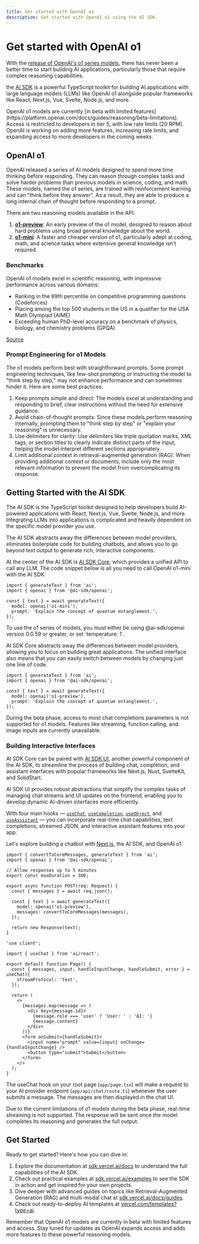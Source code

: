 ```yaml
---
title: Get started with OpenAI o1
description: Get started with OpenAI o1 using the AI SDK.
---
```


# Get started with OpenAI o1

With the [release of OpenAI's o1 series models](https://openai.com/index/introducing-openai-o1-preview/), there has never been a better time to start building AI applications, particularly those that require complex reasoning capabilities.

the [AI SDK](/) is a powerful TypeScript toolkit for building AI applications with large language models (LLMs) like OpenAI o1 alongside popular frameworks like React, Next.js, Vue, Svelte, Node.js, and more.

<Note>
  OpenAI o1 models are currently [in beta with limited
  features](https://platform.openai.com/docs/guides/reasoning/beta-limitations).
  Access is restricted to developers in tier 5, with low rate limits (20 RPM).
  OpenAI is working on adding more features, increasing rate limits, and
  expanding access to more developers in the coming weeks.
</Note>

## OpenAI o1

OpenAI released a series of AI models designed to spend more time thinking before responding. They can reason through complex tasks and solve harder problems than previous models in science, coding, and math. These models, named the o1 series, are trained with reinforcement learning and can "think before they answer". As a result, they are able to produce a long internal chain of thought before responding to a prompt.

There are two reasoning models available in the API:

1. [**o1-preview**](https://platform.openai.com/docs/models/o1): An early preview of the o1 model, designed to reason about hard problems using broad general knowledge about the world.
2. [**o1-mini**](https://platform.openai.com/docs/models/ohttps://platform.openai.com/docs/models/o1): A faster and cheaper version of o1, particularly adept at coding, math, and science tasks where extensive general knowledge isn't required.

### Benchmarks

OpenAI o1 models excel in scientific reasoning, with impressive performance across various domains:

- Ranking in the 89th percentile on competitive programming questions (Codeforces)
- Placing among the top 500 students in the US in a qualifier for the USA Math Olympiad (AIME)
- Exceeding human PhD-level accuracy on a benchmark of physics, biology, and chemistry problems (GPQA)

[Source](https://openai.com/index/learning-to-reason-with-llms/)

### Prompt Engineering for o1 Models

The o1 models perform best with straightforward prompts. Some prompt engineering techniques, like few-shot prompting or instructing the model to "think step by step," may not enhance performance and can sometimes hinder it. Here are some best practices:

1. Keep prompts simple and direct: The models excel at understanding and responding to brief, clear instructions without the need for extensive guidance.
2. Avoid chain-of-thought prompts: Since these models perform reasoning internally, prompting them to "think step by step" or "explain your reasoning" is unnecessary.
3. Use delimiters for clarity: Use delimiters like triple quotation marks, XML tags, or section titles to clearly indicate distinct parts of the input, helping the model interpret different sections appropriately.
4. Limit additional context in retrieval-augmented generation (RAG): When providing additional context or documents, include only the most relevant information to prevent the model from overcomplicating its response.

## Getting Started with the AI SDK

The AI SDK is the TypeScript toolkit designed to help developers build AI-powered applications with React, Next.js, Vue, Svelte, Node.js, and more. Integrating LLMs into applications is complicated and heavily dependent on the specific model provider you use.

The AI SDK abstracts away the differences between model providers, eliminates boilerplate code for building chatbots, and allows you to go beyond text output to generate rich, interactive components.

At the center of the AI SDK is [AI SDK Core](/docs/ai-sdk-core/overview), which provides a unified API to call any LLM. The code snippet below is all you need to call OpenAI o1-mini with the AI SDK:

```tsx
import { generateText } from 'ai';
import { openai } from '@ai-sdk/openai';

const { text } = await generateText({
  model: openai('o1-mini'),
  prompt: 'Explain the concept of quantum entanglement.',
});
```

<Note>
  To use the o1 series of models, you must either be using @ai-sdk/openai
  version 0.0.59 or greater, or set `temperature: 1`.
</Note>

AI SDK Core abstracts away the differences between model providers, allowing you to focus on building great applications. The unified interface also means that you can easily switch between models by changing just one line of code.

```tsx highlight="5"
import { generateText } from 'ai';
import { openai } from '@ai-sdk/openai';

const { text } = await generateText({
  model: openai('o1-preview'),
  prompt: 'Explain the concept of quantum entanglement.',
});
```

<Note>
  During the beta phase, access to most chat completions parameters is not
  supported for o1 models. Features like streaming, function calling, and image
  inputs are currently unavailable.
</Note>

### Building Interactive Interfaces

AI SDK Core can be paired with [AI SDK UI](/docs/ai-sdk-ui/overview), another powerful component of the AI SDK, to streamline the process of building chat, completion, and assistant interfaces with popular frameworks like Next.js, Nuxt, SvelteKit, and SolidStart.

AI SDK UI provides robust abstractions that simplify the complex tasks of managing chat streams and UI updates on the frontend, enabling you to develop dynamic AI-driven interfaces more efficiently.

With four main hooks — [`useChat`](/docs/reference/ai-sdk-ui/use-chat), [`useCompletion`](/docs/reference/ai-sdk-ui/use-completion), [`useObject`](/docs/reference/ai-sdk-ui/use-object), and [`useAssistant`](/docs/reference/ai-sdk-ui/use-assistant) — you can incorporate real-time chat capabilities, text completions, streamed JSON, and interactive assistant features into your app.

Let's explore building a chatbot with [Next.js](https://nextjs.org), the AI SDK, and OpenAI o1:

```tsx filename="app/api/chat/route.ts"
import { convertToCoreMessages, generateText } from 'ai';
import { openai } from '@ai-sdk/openai';

// Allow responses up to 5 minutes
export const maxDuration = 300;

export async function POST(req: Request) {
  const { messages } = await req.json();

  const { text } = await generateText({
    model: openai('o1-preview'),
    messages: convertToCoreMessages(messages),
  });

  return new Response(text);
}
```

```tsx filename="app/page.tsx"
'use client';

import { useChat } from 'ai/react';

export default function Page() {
  const { messages, input, handleInputChange, handleSubmit, error } = useChat({
    streamProtocol: 'text',
  });

  return (
    <>
      {messages.map(message => (
        <div key={message.id}>
          {message.role === 'user' ? 'User: ' : 'AI: '}
          {message.content}
        </div>
      ))}
      <form onSubmit={handleSubmit}>
        <input name="prompt" value={input} onChange={handleInputChange} />
        <button type="submit">Submit</button>
      </form>
    </>
  );
}
```

The useChat hook on your root page (`app/page.tsx`) will make a request to your AI provider endpoint (`app/api/chat/route.ts`) whenever the user submits a message. The messages are then displayed in the chat UI.

<Note>
  Due to the current limitations of o1 models during the beta phase, real-time
  streaming is not supported. The response will be sent once the model completes
  its reasoning and generates the full output.
</Note>

## Get Started

Ready to get started? Here's how you can dive in:

1. Explore the documentation at [sdk.vercel.ai/docs](/docs) to understand the full capabilities of the AI SDK.
2. Check out practical examples at [sdk.vercel.ai/examples](/examples) to see the SDK in action and get inspired for your own projects.
3. Dive deeper with advanced guides on topics like Retrieval-Augmented Generation (RAG) and multi-modal chat at [sdk.vercel.ai/docs/guides](/docs/guides).
4. Check out ready-to-deploy AI templates at [vercel.com/templates?type=ai](https://vercel.com/templates?type=ai).

Remember that OpenAI o1 models are currently in beta with limited features and access. Stay tuned for updates as OpenAI expands access and adds more features to these powerful reasoning models.
